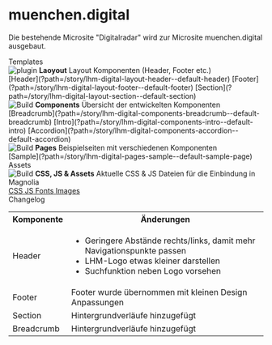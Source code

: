 
<Meta title="LHM Digital/Introduction" />

<style>
  {`
    .subheading {
      --mediumdark: '#999999';
      font-weight: 700;
      font-size: 13px;
      color: #999;
      letter-spacing: 6px;
      line-height: 24px;
      text-transform: uppercase;
      margin-bottom: 12px;
      margin-top: 40px;
    }

    .link-list {
      display: grid;
      grid-template-columns: 1fr;
      grid-template-rows: 1fr;
      row-gap: 10px;
    }

    @media (min-width: 620px) {
      .link-list {
        row-gap: 20px;
        column-gap: 20px;
        grid-template-columns: 1fr 1fr;
      }
    }

    @media all and (-ms-high-contrast:none) {
    .link-list {
        display: -ms-grid;
        -ms-grid-columns: 1fr 1fr;
        -ms-grid-rows: 1fr 1fr;
      }
    }

    .link-item {
      display: block;
      padding: 20px;
      border: 1px solid #00000010;
      border-radius: 5px;
      transition: background 150ms ease-out, border 150ms ease-out, transform 150ms ease-out;
      color: #333333;
      display: flex;
      align-items: flex-start;
      flex-direction: column;
    }

    .link-item:hover {
      border-color: #1EA7FD50;
      transform: translate3d(0, -3px, 0);
      box-shadow: rgba(0, 0, 0, 0.08) 0 3px 10px 0;
    }

    .link-item:active {
      border-color: #1EA7FD;
      transform: translate3d(0, 0, 0);
    }

    .link-item__components,
    .link-item__components p {
      display: flex;
      flex-direction: column;
    }

    .link-item__components p a:hover {
      text-decoration: underline;
    }

    .link-item strong {
      font-weight: 700;
      display: block;
      margin-bottom: 2px;
    }

    .link-item img {
      height: 40px;
      width: 40px;
      margin-right: 15px;
      flex: none;
    }

    .link-item span,
    .link-item p {
      margin: 0;
      font-size: 14px;
      line-height: 20px;
    }

    .tip {
      display: inline-block;
      border-radius: 1em;
      font-size: 11px;
      line-height: 12px;
      font-weight: 700;
      background: #E7FDD8;
      color: #66BF3C;
      padding: 4px 12px;
      margin-right: 10px;
      vertical-align: top;
    }

    .tip-wrapper {
      font-size: 13px;
      line-height: 20px;
      margin-top: 40px;
      margin-bottom: 40px;
    }

    .tip-wrapper code {
      font-size: 12px;
      display: inline-block;
    }
  `}
</style>

# muenchen.digital

Die bestehende Microsite "Digitalradar" wird zur Microsite muenchen.digital ausgebaut.

<div className="subheading">Templates</div>

<div className="link-list">
  <div className="link-item">
    <img src={Plugin} alt="plugin" />
    <span>
      <strong>Laoyout</strong>
      Layout Komponenten (Header, Footer etc.)
    </span>
    <div className="link-item__components">
      [Header](?path=/story/lhm-digital-layout-header--default-header)
      [Footer](?path=/story/lhm-digital-layout-footer--default-footer)
      [Section](?path=/story/lhm-digital-layout-section--default-section)
    </div>
  </div>
  <div className="link-item">
    <img src={StackAlt} alt="Build" />
    <span>
      <strong>Components</strong>
      Übersicht der entwickelten Komponenten
    </span>
    <div className="link-item__components">
      [Breadcrumb](?path=/story/lhm-digital-components-breadcrumb--default-breadcrumb)
      [Intro](?path=/story/lhm-digital-components-intro--default-intro)
      [Accordion](?path=/story/lhm-digital-components-accordion--default-accordion)
    </div>
  </div>
  <div className="link-item">
    <img src={Repo} alt="Build" />
    <span>
      <strong>Pages</strong>
      Beispielseiten mit verschiedenen Komponenten
    </span>
    <div className="link-item__components">
      [Sample](?path=/story/lhm-digital-pages-sample--default-sample-page)
    </div>
  </div>
</div>

<div className="subheading">Assets</div>

<div className="link-list">
  <div className="link-item">
    <img src={Colors} alt="Build" />
    <span>
      <strong>CSS, JS & Assets</strong>
      Aktuelle CSS & JS Dateien für die Einbindung in Magnolia
    </span>
    <div className="link-item__components">
      <a href="assets/styles.zip" download>
        <span>CSS</span>
      </a>
      <a href="assets/js.zip" download>
        <span>JS</span>
      </a>
      <a href="assets/fonts.zip" download>
        <span>Fonts</span>
      </a>
      <a href="assets/img.zip" download>
        <span>Images</span>
      </a>
    </div>
  </div>
</div>

<div className="subheading">Changelog</div>

<table>
  <tbody>
    <tr>
      <th>Komponente</th>
      <th>Änderungen</th>
    </tr>
    <tr>
      <td>Header</td>
      <td>
        <ul className="lhm__list">
          <li>
            <span>
              Geringere Abstände rechts/links, damit mehr Navigationspunkte
              passen
            </span>
          </li>
          <li>
            <span>LHM-Logo etwas kleiner darstellen</span>
          </li>
          <li>
            <span>Suchfunktion neben Logo vorsehen</span>
          </li>
        </ul>
      </td>
    </tr>
    <tr>
      <td>Footer</td>
      <td>
        <span>Footer wurde übernommen mit kleinen Design Anpassungen</span>
      </td>
    </tr>
    <tr>
      <td>Section</td>
      <td>
        <span>Hintergrundverläufe hinzugefügt</span>
      </td>
    </tr>
    <tr>
      <td>Breadcrumb</td>
      <td>
        <span>Hintergrundverläufe hinzugefügt</span>
      </td>
    </tr>
  </tbody>
</table>

